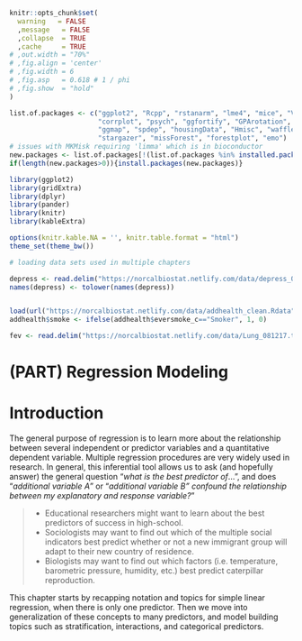 ```r

knitr::opts_chunk$set(
  warning   = FALSE
  ,message   = FALSE
  ,collapse  = TRUE
  ,cache     = TRUE
# ,out.width = "70%"
# ,fig.align = 'center'
# ,fig.width = 6
# ,fig.asp   = 0.618 # 1 / phi
# ,fig.show  = "hold"
)

list.of.packages <- c("ggplot2", "Rcpp", "rstanarm", "lme4", "mice", "VIM", "pander", "kableExtra",
                      "corrplot", "psych", "ggfortify", "GPArotation", "sjPlot", "gridExtra", "knitr", 
                      "ggmap", "spdep", "housingData", "Hmisc", "waffle", "ROCR", "caret", "ggjoy",
                      "stargazer", "missForest", "forestplot", "emo")
# issues with MKMisk requiring 'limma' which is in bioconductor
new.packages <- list.of.packages[!(list.of.packages %in% installed.packages()[,"Package"])]
if(length(new.packages>0)){install.packages(new.packages)}

library(ggplot2)
library(gridExtra)
library(dplyr)
library(pander)
library(knitr)
library(kableExtra)

options(knitr.kable.NA = '', knitr.table.format = "html")
theme_set(theme_bw())

# loading data sets used in multiple chapters

depress <- read.delim("https://norcalbiostat.netlify.com/data/depress_081217.txt")
names(depress) <- tolower(names(depress))


load(url("https://norcalbiostat.netlify.com/data/addhealth_clean.Rdata"))
addhealth$smoke <- ifelse(addhealth$eversmoke_c=="Smoker", 1, 0)

fev <- read.delim("https://norcalbiostat.netlify.com/data/Lung_081217.txt", sep="\t", header=TRUE)

```
# (PART) Regression Modeling {-}

# Introduction {#reg-intro}

The general purpose of regression is to learn more about the relationship between several independent or predictor variables and a quantitative dependent variable. Multiple regression procedures are very widely used in research. In general, this inferential tool allows us to ask (and hopefully answer) the general question "_what is the best predictor of_...", and does “_additional variable A_” or “_additional variable B” confound the relationship between my explanatory and response variable?_” 

> * Educational researchers might want to learn about the best predictors of success in high-school. 
* Sociologists may want to find out which of the multiple social indicators best predict whether or not a new immigrant group will adapt to their new country of residence. 
* Biologists may want to find out which factors (i.e. temperature, barometric pressure, humidity, etc.) best predict caterpillar reproduction.

This chapter starts by recapping notation and topics for simple linear regression, when there is only one predictor. Then we move into generalization of these concepts to many predictors, and model building topics such as stratification, interactions, and categorical predictors. 

